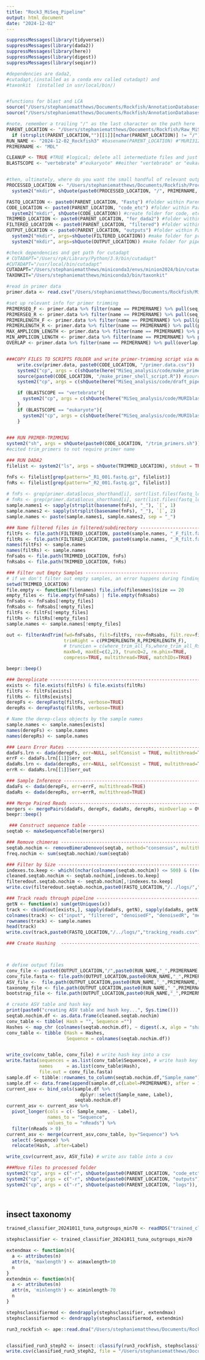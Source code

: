 ```yaml
---
title: "Rock3_MiSeq_Pipeline"
output: html_document
date: "2024-12-02"
---
```


```r
suppressMessages(library(tidyverse))
suppressMessages(library(dada2))
suppressMessages(library(here))
suppressMessages(library(digest))
suppressMessages(library(seqinr))

#dependencies are dada2, 
#cutadapt,(installed as a conda env called cutadapt) and 
#taxonkit  (installed in usr/local/bin/)


#functions for blast and LCA
source("/Users/stephaniematthews/Documents/Rockfish/AnnotationDatabases/code/CEG_BLAST_function.R")
source("/Users/stephaniematthews/Documents/Rockfish/AnnotationDatabases/code/LCA_function.R")
```


```r
#note, remember a trailing "/" as the last character on the path here
PARENT_LOCATION <- "/Users/stephaniematthews/Documents/Rockfish/Raw_MiSeq/Rockfish_3/"
  if (strsplit(PARENT_LOCATION,"")[[1]][nchar(PARENT_LOCATION)] != "/"){PARENT_LOCATION = paste0(PARENT_LOCATION, "/")}
RUN_NAME <- "2024-12-02_Rockfish3" #basename(PARENT_LOCATION) #"MURI312"#
PRIMERNAME <- "MDL"

CLEANUP <- TRUE #TRUE #logical; delete all intermediate files and just keep logs and final outputs?
BLASTSCOPE <- "vertebrate" #"eukaryote" ##either "vertebrate" or "eukaryote" .  Default is 97% identity for vertebrate, 90% for eukaryote


#then, ultimately, where do you want the small handful of relevant output files to live?
PROCESSED_LOCATION <- "/Users/stephaniematthews/Documents/Rockfish/Processed_MiSeq"
  system2("mkdir", shQuote(paste0(PROCESSED_LOCATION, "/", PRIMERNAME, "_", RUN_NAME))) #create folder for code, etc

FASTQ_LOCATION <- paste0(PARENT_LOCATION, "Fastq") #folder within Parent Location
CODE_LOCATION <- paste0(PARENT_LOCATION, "code_etc") #folder within Parent Location
  system2("mkdir", shQuote(CODE_LOCATION)) #create folder for code, etc
TRIMMED_LOCATION <- paste0(PARENT_LOCATION, "for_dada2") #folder within Parent Location
FILTERED_LOCATION <- paste0(PARENT_LOCATION, "filtered") #folder within Parent Location
OUTPUT_LOCATION <- paste0(PARENT_LOCATION, "outputs") #folder within Parent Location
  system2("mkdir", args=shQuote(FILTERED_LOCATION)) #make folder for processed reads
  system2("mkdir", args=shQuote(OUTPUT_LOCATION)) #make folder for pipeline outputs

#check dependencies and get path for cutadapt
# CUTADAPT="/Users/rpk/Library/Python/3.9/bin/cutadapt"
#CUTADAPT="/usr/local/bin/cutadapt" 
CUTADAPT="/Users/stephaniematthews/miniconda3/envs/minion2024/bin/cutadapt"
TAXONKIT="/Users/stephaniematthews/miniconda3/bin/taxonkit"
```



```r
#read in primer data
primer.data <- read.csv("/Users/stephaniematthews/Documents/Rockfish/MiSeq_analysis/primer.data.csv")

#set up relevant info for primer trimming
PRIMERSEQ_F <- primer.data %>% filter(name == PRIMERNAME) %>% pull(seq_f)
PRIMERSEQ_R <- primer.data %>% filter(name == PRIMERNAME) %>% pull(seq_r)
PRIMERLENGTH_F <- primer.data %>% filter(name == PRIMERNAME) %>% pull(primer_length_f)
PRIMERLENGTH_R <- primer.data %>% filter(name == PRIMERNAME) %>% pull(primer_length_r)
MAX_AMPLICON_LENGTH <- primer.data %>% filter(name == PRIMERNAME) %>% pull(max_amplicon_length)
MIN_AMPLICON_LENGTH <- primer.data %>% filter(name == PRIMERNAME) %>% pull(min_amplicon_length)
OVERLAP <- primer.data %>% filter(name == PRIMERNAME) %>% pull(overlap)


###COPY FILES TO SCRIPTS FOLDER and write primer-trimming script via make_primer_shell_script.R
    write.csv(primer.data, paste0(CODE_LOCATION, "/primer.data.csv"))
    system2("cp", args = c(shQuote(here("MiSeq_analysis/code/make_primer_shell_script.R")), shQuote(CODE_LOCATION))) 
    source(paste0(CODE_LOCATION, "/make_primer_shell_script.R")) #source R code to create shell script with relevant paths, params, etc
    system2("cp", args = c(shQuote(here("MiSeq_analysis/code/draft_pipeline_code.R")), shQuote(CODE_LOCATION))) #this file

    if (BLASTSCOPE == "vertebrate"){
      system2("cp", args = c(shQuote(here("MiSeq_analysis/code/MURIblast_vertebrate_template.sh")), shQuote(CODE_LOCATION))) #template shell script for blast  
    }
    if (BLASTSCOPE == "eukaryote"){
      system2("cp", args = c(shQuote(here("MiSeq_analysis/code/MURIblast_eukaryote_template.sh")), shQuote(CODE_LOCATION))) #template shell script for blast  
    }
    
```




```r
### RUN PRIMER-TRIMMING
system2("sh", args = shQuote(paste0(CODE_LOCATION, "/trim_primers.sh")))
#ecited trim_primers to not require primer name

### RUN DADA2
filelist <- system2("ls", args = shQuote(TRIMMED_LOCATION), stdout = TRUE)

fnFs <- filelist[grep(pattern="_R1_001.fastq.gz", filelist)]
fnRs <- filelist[grep(pattern="_R2_001.fastq.gz", filelist)]
  
# fnFs <- grep(primer.data$locus_shorthand[i], sort(list.files(fastq_location, pattern="_R1_001.fastq", full.names = TRUE)), value = TRUE)
# fnRs <- grep(primer.data$locus_shorthand[i], sort(list.files(fastq_location, pattern="_R2_001.fastq", full.names = TRUE)), value = TRUE)
sample.names1 <- sapply(strsplit(basename(fnFs), "_"), `[`, 1)
sample.names2 <- sapply(strsplit(basename(fnFs), "_"), `[`, 2)
sample.names <- paste(sample.names1, sample.names2, sep = "_")

### Name filtered files in filtered/subdirectory ----------------------------------
filtFs <- file.path(FILTERED_LOCATION, paste0(sample.names, "_F_filt.fastq.gz"))
filtRs <- file.path(FILTERED_LOCATION, paste0(sample.names, "_R_filt.fastq.gz"))
names(filtFs) <- sample.names
names(filtRs) <- sample.names
fnFsabs <- file.path(TRIMMED_LOCATION, fnFs)
fnRsabs <- file.path(TRIMMED_LOCATION, fnRs)

### Filter out Empty Samples ----------------------------------
# if we don't filter out empty samples, an error happens during finding qual trimming length
setwd(TRIMMED_LOCATION)
file.empty <- function(filenames) file.info(filenames)$size == 20
empty_files <- file.empty(fnFsabs) | file.empty(fnRsabs)
fnFsabs <- fnFsabs[!empty_files]
fnRsabs <- fnRsabs[!empty_files]
filtFs <- filtFs[!empty_files]
filtRs <- filtRs[!empty_files]
sample.names <- sample.names[!empty_files]

out <- filterAndTrim(fwd=fnFsabs, filt=filtFs, rev=fnRsabs, filt.rev=filtRs, 
                     trimRight = c(PRIMERLENGTH_R,PRIMERLENGTH_F),
                     # truncLen = c(where_trim_all_Fs,where_trim_all_Rs),
                     maxN=0, maxEE=c(2,2), truncQ=2, rm.phix=TRUE,
                     compress=TRUE, multithread=TRUE, matchIDs=TRUE)

beepr::beep()

```



```r


### Dereplicate ---------------------------------------------------------------
exists <- file.exists(filtFs) & file.exists(filtRs)
filtFs <- filtFs[exists]
filtRs <- filtRs[exists]
derepFs <- derepFastq(filtFs, verbose=TRUE)
derepRs <- derepFastq(filtRs, verbose=TRUE)

# Name the derep-class objects by the sample names
sample.names <- sample.names[exists]
names(derepFs) <- sample.names
names(derepRs) <- sample.names

### Learn Error Rates ---------------------------------------------------------------
dadaFs.lrn <- dada(derepFs, err=NULL, selfConsist = TRUE, multithread=TRUE)
errF <- dadaFs.lrn[[1]]$err_out
dadaRs.lrn <- dada(derepRs, err=NULL, selfConsist = TRUE, multithread=TRUE)
errR <- dadaRs.lrn[[1]]$err_out

### Sample Inference ---------------------------------------------------------------
dadaFs <- dada(derepFs, err=errF, multithread=TRUE)
dadaRs <- dada(derepRs, err=errR, multithread=TRUE)

### Merge Paired Reads ---------------------------------------------------------------
mergers <- mergePairs(dadaFs, derepFs, dadaRs, derepRs, minOverlap = OVERLAP, verbose=TRUE)
beepr::beep()

 ### Construct sequence table ---------------------------------------------------------------
seqtab <- makeSequenceTable(mergers)

### Remove chimeras ---------------------------------------------------------------
seqtab.nochim <- removeBimeraDenovo(seqtab, method="consensus", multithread=TRUE, verbose=TRUE)
freq.nochim <- sum(seqtab.nochim)/sum(seqtab)

### Filter by Size ---------------------------------------------------------------
indexes.to.keep <- which((nchar(colnames(seqtab.nochim)) <= 500) & ((nchar(colnames(seqtab.nochim))) >= 200))
cleaned.seqtab.nochim <- seqtab.nochim[,indexes.to.keep]
filteredout.seqtab.nochim <- seqtab.nochim[,!indexes.to.keep]
write.csv(filteredout.seqtab.nochim,paste0(FASTQ_LOCATION,"/../logs/","filtered_out_asv.csv"))

### Track reads through pipeline ---------------------------------------------------------------
getN <- function(x) sum(getUniques(x))
track <- cbind(out[exists,], sapply(dadaFs, getN), sapply(dadaRs, getN), sapply(mergers, getN), rowSums(seqtab.nochim),rowSums(cleaned.seqtab.nochim))
colnames(track) <- c("input", "filtered", "denoisedF", "denoisedR", "merged", "nonchim","length_filter")
rownames(track) <- sample.names
head(track)
write.csv(track,paste0(FASTQ_LOCATION,"/../logs/","tracking_reads.csv"))
```


```r
### Create Hashing  ---------------------------------------------------------------



# define output files
conv_file <- paste0(OUTPUT_LOCATION,"/",paste0(RUN_NAME,"_",PRIMERNAME,"_hash_key.csv"))
conv_file.fasta <- file.path(OUTPUT_LOCATION,paste0(RUN_NAME,"_",PRIMERNAME,"_hash_key.fasta"))
ASV_file <-  file.path(OUTPUT_LOCATION,paste0(RUN_NAME,"_",PRIMERNAME,"_ASV_table.csv"))
taxonomy_file <- file.path(OUTPUT_LOCATION,paste0(RUN_NAME,"_",PRIMERNAME,"_taxonomy_output.csv"))
bootstrap_file <- file.path(OUTPUT_LOCATION,paste0(RUN_NAME,"_",PRIMERNAME,"_tax_bootstrap.csv"))

# create ASV table and hash key 
print(paste0("creating ASV table and hash key...", Sys.time()))
seqtab.nochim.df <- as.data.frame(cleaned.seqtab.nochim)
conv_table <- tibble( Hash = "", Sequence ="")
Hashes <- map_chr (colnames(seqtab.nochim.df), ~ digest(.x, algo = "sha1", serialize = F, skip = "auto"))
conv_table <- tibble (Hash = Hashes,
                      Sequence = colnames(seqtab.nochim.df))


write_csv(conv_table, conv_file) # write hash key into a csv
write.fasta(sequences = as.list(conv_table$Sequence), # write hash key into a fasta
            names     = as.list(conv_table$Hash),
            file.out = conv_file.fasta)
sample.df <- tibble::rownames_to_column(seqtab.nochim.df,"Sample_name")
sample.df <- data.frame(append(sample.df,c(Label=PRIMERNAME), after = 1))
current_asv <- bind_cols(sample.df %>%
                           dplyr::select(Sample_name, Label),
                         seqtab.nochim.df)
current_asv <- current_asv %>%
  pivot_longer(cols = c(- Sample_name, - Label),
               names_to = "Sequence",
               values_to = "nReads") %>%
  filter(nReads > 0)
current_asv <- merge(current_asv,conv_table, by="Sequence") %>%
  select(-Sequence) %>%
  relocate(Hash, .after=Label)

write_csv(current_asv, ASV_file) # write asv table into a csv

###Move files to processed folder
system2("cp", args = c("-r", shQuote(paste0(PARENT_LOCATION, "code_etc")), shQuote(paste0(PROCESSED_LOCATION, "/", PRIMERNAME, "_", RUN_NAME))))
system2("cp", args = c("-r", shQuote(paste0(PARENT_LOCATION, "outputs")), shQuote(paste0(PROCESSED_LOCATION, "/", PRIMERNAME, "_", RUN_NAME))))
system2("cp", args = c("-r", shQuote(paste0(PARENT_LOCATION, "logs")), shQuote(paste0(PROCESSED_LOCATION, "/", PRIMERNAME, "_", RUN_NAME))))




```


## insect taxonomy 
```r
trained_classifier_20241011_tuna_outgroups_min70 <- readRDS("trained_classifier_20241011_tuna_outgroups_min70.rds")

stephsclassifier <- trained_classifier_20241011_tuna_outgroups_min70

extendmax <- function(n){
  a <- attributes(n)
  attr(n, 'maxlength') <- a$maxlength+10
  n
}
extendmin <- function(n){
  a <- attributes(n)
  attr(n, 'minlength') <- a$minlength-70
  n
}

stephsclassifiermod <- dendrapply(stephsclassifier, extendmax)
stephsclassifiermod <- dendrapply(stephsclassifiermod, extendmin)

run3_rockfish <- ape::read.dna("/Users/stephaniematthews/Documents/Rockfish/Processed_MiSeq/MDL_2024-12-02_Rockfish3/outputs/2024-12-02_Rockfish3_MDL_hash_key.fasta", format = "fasta")


classified_run3_steph2 <- insect::classify(run3_rockfish, stephsclassifiermod, threshold = 0.7, metadata = TRUE, ping = 1, mincount = 1, decay = FALSE, species = 'all', offset = -20)
write.csv(classified_run3_steph2, file = "/Users/stephaniematthews/Documents/Rockfish/MiSeq_analysis/classified_run3_mersseqs_insect_70threshold.csv")



```



```r

```



